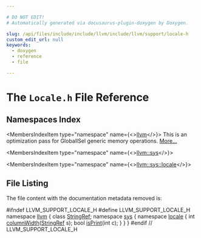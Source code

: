```yaml
---

# DO NOT EDIT!
# Automatically generated via docusaurus-plugin-doxygen by Doxygen.

slug: /api/files/include/include/llvm/include/llvm/support/locale-h
custom_edit_url: null
keywords:
  - doxygen
  - reference
  - file

---
```





# The `Locale.h` File Reference

<DoxygenPage pluginConfig={pluginConfig}>



## Namespaces Index

<MembersIndex>

<MembersIndexItem
  type="namespace"
  name={<><a href="/docs/api/namespaces/llvm">llvm</a></>}>
This is an optimization pass for GlobalISel generic memory operations. <a href="/docs/api/namespaces/llvm/#details">More...</a>
</MembersIndexItem>

<MembersIndexItem
  type="namespace"
  name={<><a href="/docs/api/namespaces/llvm/sys">llvm::sys</a></>}>
</MembersIndexItem>

<MembersIndexItem
  type="namespace"
  name={<><a href="/docs/api/namespaces/llvm/sys/locale">llvm::sys::locale</a></>}>
</MembersIndexItem>

</MembersIndex>


## File Listing

The file content with the documentation metadata removed is:

<ProgramListing>

<Link id="l00001" /><CodeLine lineNumber="1"><Highlight kind="preprocessor">#ifndef LLVM&#95;SUPPORT&#95;LOCALE&#95;H</Highlight><Highlight kind="normal"></Highlight></CodeLine>
<Link id="l00002" /><CodeLine lineNumber="2"><Highlight kind="normal"></Highlight><Highlight kind="preprocessor">#define LLVM&#95;SUPPORT&#95;LOCALE&#95;H</Highlight><Highlight kind="normal"></Highlight></CodeLine>
<Link id="l00003" /><CodeLine lineNumber="3"><Highlight kind="normal"></Highlight></CodeLine>
<Link id="l00004" /><CodeLine lineNumber="4"><Highlight kind="normal"></Highlight><Highlight kind="keyword">namespace </Highlight><Highlight kind="normal"><a href="/docs/api/namespaces/llvm">llvm</a> &#123;</Highlight></CodeLine>
<Link id="l00005" /><CodeLine lineNumber="5"><Highlight kind="normal"></Highlight><Highlight kind="keyword">class </Highlight><Highlight kind="normal"><a href="/docs/api/classes/llvm/stringref">StringRef</a>;</Highlight></CodeLine>
<Link id="l00006" /><CodeLine lineNumber="6"><Highlight kind="normal"></Highlight></CodeLine>
<Link id="l00007" /><CodeLine lineNumber="7"><Highlight kind="normal"></Highlight><Highlight kind="keyword">namespace </Highlight><Highlight kind="normal"><a href="/docs/api/namespaces/llvm/sys">sys</a> &#123;</Highlight></CodeLine>
<Link id="l00008" /><CodeLine lineNumber="8" lineLink="/docs/api/namespaces/llvm/sys/locale"><Highlight kind="normal"></Highlight><Highlight kind="keyword">namespace </Highlight><Highlight kind="normal"><a href="/docs/api/namespaces/llvm/sys/locale">locale</a> &#123;</Highlight></CodeLine>
<Link id="l00009" /><CodeLine lineNumber="9"><Highlight kind="normal"></Highlight></CodeLine>
<Link id="l00010" /><CodeLine lineNumber="10"><Highlight kind="normal"></Highlight><Highlight kind="keywordtype">int</Highlight><Highlight kind="normal"> <a href="/docs/api/namespaces/llvm/sys/locale/#a5ae394643b3722606e9daf0ca8157f52">columnWidth</a>(<a href="/docs/api/classes/llvm/stringref">StringRef</a> s);</Highlight></CodeLine>
<Link id="l00011" /><CodeLine lineNumber="11"><Highlight kind="normal"></Highlight><Highlight kind="keywordtype">bool</Highlight><Highlight kind="normal"> <a href="/docs/api/namespaces/llvm/sys/locale/#ad17f6a9a55a75115ee7099f6c615b336">isPrint</a>(</Highlight><Highlight kind="keywordtype">int</Highlight><Highlight kind="normal"> c);</Highlight></CodeLine>
<Link id="l00012" /><CodeLine lineNumber="12"><Highlight kind="normal"></Highlight></CodeLine>
<Link id="l00013" /><CodeLine lineNumber="13"><Highlight kind="normal">&#125;</Highlight></CodeLine>
<Link id="l00014" /><CodeLine lineNumber="14"><Highlight kind="normal">&#125;</Highlight></CodeLine>
<Link id="l00015" /><CodeLine lineNumber="15"><Highlight kind="normal">&#125;</Highlight></CodeLine>
<Link id="l00016" /><CodeLine lineNumber="16"><Highlight kind="normal"></Highlight></CodeLine>
<Link id="l00017" /><CodeLine lineNumber="17"><Highlight kind="normal"></Highlight><Highlight kind="preprocessor">#endif </Highlight><Highlight kind="comment">// LLVM&#95;SUPPORT&#95;LOCALE&#95;H</Highlight><Highlight kind="normal"></Highlight></CodeLine>

</ProgramListing>

</DoxygenPage>
